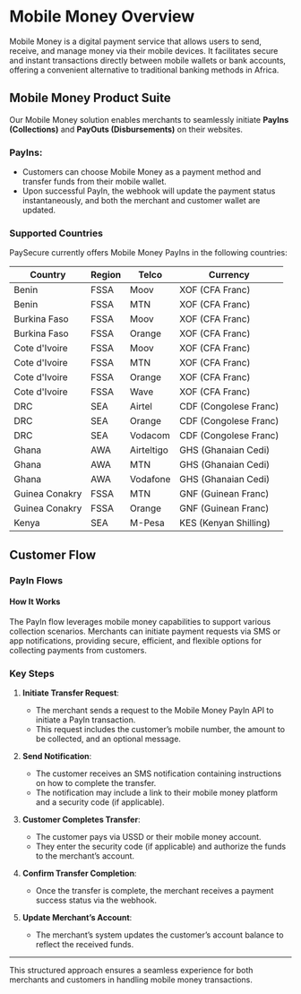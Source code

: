 # Mobile Money Overview

Mobile Money is a digital payment service that allows users to send, receive, and manage money via their mobile devices. It facilitates secure and instant transactions directly between mobile wallets or bank accounts, offering a convenient alternative to traditional banking methods in Africa.

## Mobile Money Product Suite

Our Mobile Money solution enables merchants to seamlessly initiate **PayIns (Collections)** and **PayOuts (Disbursements)** on their websites.

### PayIns:
- Customers can choose Mobile Money as a payment method and transfer funds from their mobile wallet.
- Upon successful PayIn, the webhook will update the payment status instantaneously, and both the merchant and customer wallet are updated.

### Supported Countries
PaySecure currently offers Mobile Money PayIns in the following countries:

| Country | Region | Telco | Currency |
|---------|--------|-------|----------|
| Benin | FSSA | Moov | XOF (CFA Franc) |
| Benin | FSSA | MTN | XOF (CFA Franc) |
| Burkina Faso | FSSA | Moov | XOF (CFA Franc) |
| Burkina Faso | FSSA | Orange | XOF (CFA Franc) |
| Cote d'Ivoire | FSSA | Moov | XOF (CFA Franc) |
| Cote d'Ivoire | FSSA | MTN | XOF (CFA Franc) |
| Cote d'Ivoire | FSSA | Orange | XOF (CFA Franc) |
| Cote d'Ivoire | FSSA | Wave | XOF (CFA Franc) |
| DRC | SEA | Airtel | CDF (Congolese Franc) |
| DRC | SEA | Orange | CDF (Congolese Franc) |
| DRC | SEA | Vodacom | CDF (Congolese Franc) |
| Ghana | AWA | Airteltigo | GHS (Ghanaian Cedi) |
| Ghana | AWA | MTN | GHS (Ghanaian Cedi) |
| Ghana | AWA | Vodafone | GHS (Ghanaian Cedi) |
| Guinea Conakry | FSSA | MTN | GNF (Guinean Franc) |
| Guinea Conakry | FSSA | Orange | GNF (Guinean Franc) |
| Kenya | SEA | M-Pesa | KES (Kenyan Shilling) |

## Customer Flow

### PayIn Flows

#### How It Works

The PayIn flow leverages mobile money capabilities to support various collection scenarios. Merchants can initiate payment requests via SMS or app notifications, providing secure, efficient, and flexible options for collecting payments from customers.

### Key Steps

1. **Initiate Transfer Request**:
   - The merchant sends a request to the Mobile Money PayIn API to initiate a PayIn transaction.
   - This request includes the customer’s mobile number, the amount to be collected, and an optional message.

2. **Send Notification**:
   - The customer receives an SMS notification containing instructions on how to complete the transfer.
   - The notification may include a link to their mobile money platform and a security code (if applicable).

3. **Customer Completes Transfer**:
   - The customer pays via USSD or their mobile money account.
   - They enter the security code (if applicable) and authorize the funds to the merchant’s account.

4. **Confirm Transfer Completion**:
   - Once the transfer is complete, the merchant receives a payment success status via the webhook.

5. **Update Merchant’s Account**:
   - The merchant’s system updates the customer’s account balance to reflect the received funds.

---

This structured approach ensures a seamless experience for both merchants and customers in handling mobile money transactions.